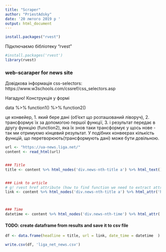 ---
title: "Scraper"
author: "PriestAdsky"
date: '20 лютого 2019 р '
output: html_document
---

```{r}
install.packages("rvest")
```


Підключаємо бібліотеку "rvest"
```{r setup, include=FALSE}
#install.packages('rvest')
library(rvest)
```

### web-scaraper for news site
Довідкова інформація
css-selectors: https://www.w3schools.com/cssref/css_selectors.asp

Нагадую! Конструкція у формі

data %>% function1() %>% function2() 

це конвейер, 1. який бере дані (об'єкт що розташований ліворуч),  2. трансформує їх за допомогою першої функції, 3. і результат передає в другу функцію (function2), яка їх знов таки трансформує у щось нове - так ми отримуємо кінцевий результат. У подібних конвеєрах кількість функцій, що перетворюють(трансформують дані) може бути довільною.

```{r get}
url <- "https://ua-news.liga.net/"
content <- read_html(url)


### Title
title <- content %>% html_nodes('div.news-nth-title a') %>% html_text()


### Link to article
# g! rvest href attribute (how to find function we need to extract attribute of a tag)
link <- content %>% html_nodes('div.news-nth-title a') %>% html_attr('href')



### Time
datetime <- content %>% html_nodes('div.news-nth-time') %>% html_attr('data-date') #nothing


```


#### TODO: create dataframe from results and save it to csv file

```{r}
df <- data.frame(headline = title, url = link, date_time = datetime  )

write.csv(df, 'liga_net_news.csv')
```

